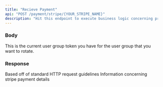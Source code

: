 ```yaml
---
title: "Recieve Payment"
api: "POST /payment/stripe/{YOUR_STRIPE_NAME}"
description: "Hit this endpoint to execute business logic concerning processing transactions between you and your clients"
---
```


### Body

<ParamField body="current_token" type="string">
  This is the current user group token you have for the user group that you want
  to rotate.
</ParamField>

### Response

<ResponseField name="statusCode" type="number">
  Based off of standard HTTP request guidelines
</ResponseField>

<ResponseField name="body" type="object">
  Information concerning stripe payment details
</ResponseField>
